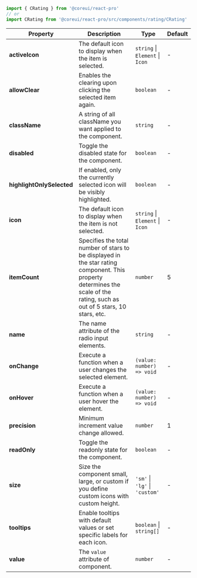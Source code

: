 
```jsx
import { CRating } from '@coreui/react-pro'
// or
import CRating from '@coreui/react-pro/src/components/rating/CRating'
```

| Property | Description | Type | Default |
| --- | --- | --- | --- |
| **activeIcon** | The default icon to display when the item is selected. | `string` \| `Element` \| `Icon` | - |
| **allowClear** | Enables the clearing upon clicking the selected item again. | `boolean` | - |
| **className** | A string of all className you want applied to the component. | `string` | - |
| **disabled** | Toggle the disabled state for the component. | `boolean` | - |
| **highlightOnlySelected** | If enabled, only the currently selected icon will be visibly highlighted. | `boolean` | - |
| **icon** | The default icon to display when the item is not selected. | `string` \| `Element` \| `Icon` | - |
| **itemCount** | Specifies the total number of stars to be displayed in the star rating component. This property determines the scale of the rating, such as out of 5 stars, 10 stars, etc. | `number` | 5 |
| **name** | The name attribute of the radio input elements. | `string` | - |
| **onChange** | Execute a function when a user changes the selected element. | `(value: number) => void` | - |
| **onHover** | Execute a function when a user hover the element. | `(value: number) => void` | - |
| **precision** | Minimum increment value change allowed. | `number` | 1 |
| **readOnly** | Toggle the readonly state for the component. | `boolean` | - |
| **size** | Size the component small, large, or custom if you define custom icons with custom height. | `'sm'` \| `'lg'` \| `'custom'` | - |
| **tooltips** | Enable tooltips with default values or set specific labels for each icon. | `boolean` \| `string[]` | - |
| **value** | The `value` attribute of component. | `number` | - |
